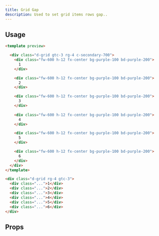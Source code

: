 ```yaml
---
title: Grid Gap
description: Used to set grid items rows gap..
---
```


<DocsTable
  name="grid-gap"
  keyname="row-gap"
  ignoreMapValue
/>

## Usage

```html rose
<template preview>

  <div class="d-grid gtc-3 rg-4 c-secondary-700">
    <div class="fw-600 h-12 fx-center bg-purple-100 bd-purple-200">
      1
    </div>

    <div class="fw-600 h-12 fx-center bg-purple-100 bd-purple-200">
      2
    </div>

    <div class="fw-600 h-12 fx-center bg-purple-100 bd-purple-200">
      3
    </div>
    
    <div class="fw-600 h-12 fx-center bg-purple-100 bd-purple-200">
      4
    </div>

    <div class="fw-600 h-12 fx-center bg-purple-100 bd-purple-200">
      5
    </div>

    <div class="fw-600 h-12 fx-center bg-purple-100 bd-purple-200">
      6
    </div>
  </div>
</template>

<div class="d-grid rg-4 gtc-3">
  <div class="...">1</div>
  <div class="...">2</div>
  <div class="...">3</div>
  <div class="...">4</div>
  <div class="...">5</div>
  <div class="...">6</div>
</div>
```

## Props

<DocsTable
  name="grid-gap"
  keyname="row-gap"
  type="props"
/>


